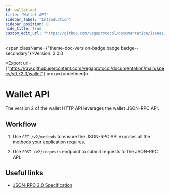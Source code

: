 ```yaml
---
id: wallet-api
title: "Wallet API"
sidebar_label: "Introduction"
sidebar_position: 0
hide_title: true
custom_edit_url: "https://github.com/vegaprotocol/documentation/issues/new?labels=documentation&title=[Documentation] Requesting changes to 'Wallet API' (wallet-api)"
---
```



<span className={"theme-doc-version-badge badge badge--secondary"}>Version: 2.0.0</span>

<Export url={"https://raw.githubusercontent.com/vegaprotocol/documentation/main/specs/v0.72.3/wallet"} proxy={undefined}></Export>

# Wallet API



The version 2 of the wallet HTTP API leverages the wallet JSON-RPC API.

## Workflow
1. Use `GET /v2/methods` to ensure the JSON-RPC API exposes all the methods your application requires.

2. Use `POST /v2/requests` endpoint to submit requests to the JSON-RPC API.
## Useful links
- [JSON-RPC 2.0 Specification](https://www.jsonrpc.org/specification)



